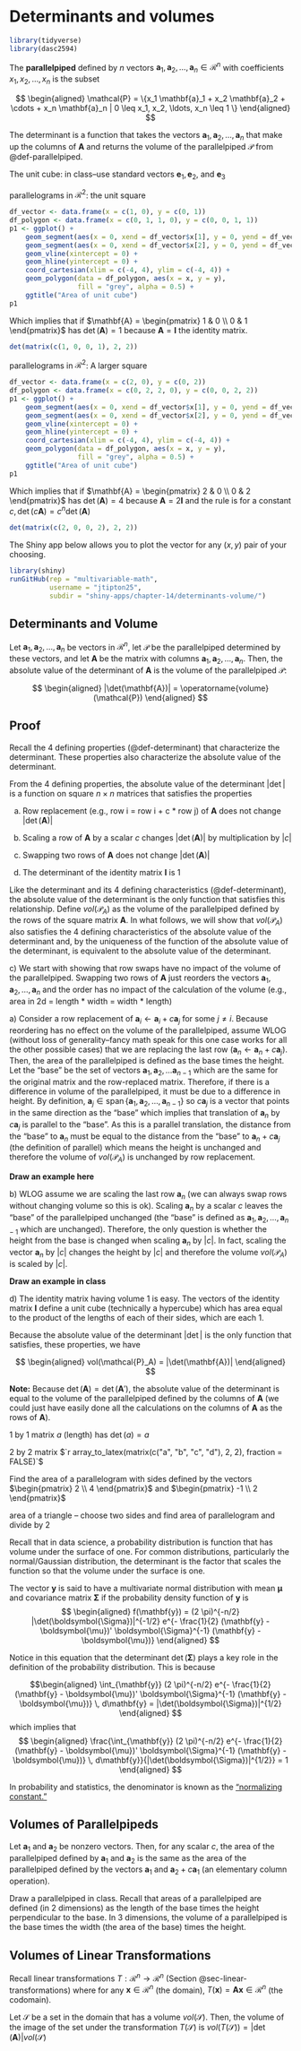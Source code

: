 # Determinants and volumes

```r
library(tidyverse)
library(dasc2594)
```


::: {#def-parallelpiped}
The **parallelpiped** defined by $n$ vectors $\mathbf{a}_1, \mathbf{a}_2, \ldots, \mathbf{a}_n \in \mathcal{R}^n$ with coefficients $x_1, x_2, \ldots, x_n$ is the subset

$$
\begin{aligned}
\mathcal{P} = \{x_1 \mathbf{a}_1 + x_2 \mathbf{a}_2 + \cdots + x_n \mathbf{a}_n | 0 \leq x_1, x_2, \ldots, x_n \leq 1 \}
\end{aligned}
$$
:::


The determinant is a function that takes the vectors $\mathbf{a}_1, \mathbf{a}_2, \ldots, \mathbf{a}_n$ that make up the columns of $\mathbf{A}$ and returns the volume of the parallelpiped $\mathcal{P}$ from @def-parallelpiped.


::: {#exm-}
The unit cube: in class--use standard vectors $\mathbf{e}_1, \mathbf{e}_2$, and $\mathbf{e}_3$
:::

::: {#exm-}
parallelograms in $\mathcal{R}^2$: the unit square

```r
df_vector <- data.frame(x = c(1, 0), y = c(0, 1))
df_polygon <- data.frame(x = c(0, 1, 1, 0), y = c(0, 0, 1, 1))
p1 <- ggplot() +
    geom_segment(aes(x = 0, xend = df_vector$x[1], y = 0, yend = df_vector$y[1]), arrow = arrow()) +
    geom_segment(aes(x = 0, xend = df_vector$x[2], y = 0, yend = df_vector$y[2]), arrow = arrow()) +
    geom_vline(xintercept = 0) + 
    geom_hline(yintercept = 0) +
    coord_cartesian(xlim = c(-4, 4), ylim = c(-4, 4)) + 
    geom_polygon(data = df_polygon, aes(x = x, y = y), 
                 fill = "grey", alpha = 0.5) +
    ggtitle("Area of unit cube")
p1
```

Which implies that if $\mathbf{A} = \begin{pmatrix} 1 & 0 \\ 0 & 1 \end{pmatrix}$ has $\det(\mathbf{A}) = 1$ because $\mathbf{A} = \mathbf{I}$ the identity matrix. 

```r
det(matrix(c(1, 0, 0, 1), 2, 2))
```
:::


::: {.example}
parallelograms in $\mathcal{R}^2$: A larger square

```r
df_vector <- data.frame(x = c(2, 0), y = c(0, 2))
df_polygon <- data.frame(x = c(0, 2, 2, 0), y = c(0, 0, 2, 2))
p1 <- ggplot() +
    geom_segment(aes(x = 0, xend = df_vector$x[1], y = 0, yend = df_vector$y[1]), arrow = arrow()) +
    geom_segment(aes(x = 0, xend = df_vector$x[2], y = 0, yend = df_vector$y[2]), arrow = arrow()) +
    geom_vline(xintercept = 0) + 
    geom_hline(yintercept = 0) +
    coord_cartesian(xlim = c(-4, 4), ylim = c(-4, 4)) + 
    geom_polygon(data = df_polygon, aes(x = x, y = y), 
                 fill = "grey", alpha = 0.5) +
    ggtitle("Area of unit cube")
p1
```


Which implies that if $\mathbf{A} = \begin{pmatrix} 2 & 0 \\ 0 & 2 \end{pmatrix}$ has $\det(\mathbf{A}) = 4$ because $\mathbf{A} = 2 \mathbf{I}$ and the rule is for a constant $c, \det(c\mathbf{A}) = c^n \det(\mathbf{A})$


```r
det(matrix(c(2, 0, 0, 2), 2, 2))
```
:::


The Shiny app below allows you to plot the vector for any $(x, y)$ pair of your choosing.

```r
library(shiny)
runGitHub(rep = "multivariable-math",
          username = "jtipton25",
          subdir = "shiny-apps/chapter-14/determinants-volume/") 
```



:::{#thm-}
## Determinants and Volume

Let $\mathbf{a}_1, \mathbf{a}_2, \ldots, \mathbf{a}_n$ be vectors in $\mathcal{R}^n$, let $\mathcal{P}$ be the parallelpiped determined by these vectors, and let $\mathbf{A}$ be the matrix with columns $\mathbf{a}_1, \mathbf{a}_2, \ldots, \mathbf{a}_n$. Then, the absolute value of the determinant of $\mathbf{A}$ is the volume of the parallelpiped $\mathcal{P}$:

$$
\begin{aligned}
|\det(\mathbf{A})| = \operatorname{volume}(\mathcal{P})
\end{aligned}
$$

:::


::: {.callout-tip icon=false collapse="true" appearance="simple"} 
## Proof

Recall the 4 defining properties (@def-determinant) that characterize the determinant. These properties also characterize the absolute value of the determinant.

From the 4 defining properties, the absolute value of the determinant $|\det|$ is a function on square $n \times n$ matrices that satisfies the properties

a) Row replacement (e.g., row i = row i + c * row j) of $\mathbf{A}$ does not change $|\det(\mathbf{A})|$

b) Scaling a row of $\mathbf{A}$ by a scalar $c$ changes $|\det(\mathbf{A})|$ by multiplication by $|c|$

c) Swapping two rows of $\mathbf{A}$ does not change $|\det(\mathbf{A})|$ 

d) The determinant of the identity matrix $\mathbf{I}$ is 1

Like the determinant and its 4 defining characteristics  (@def-determinant), the absolute value of the determinant is the only function that satisfies this relationship. Define $vol(\mathcal{P}_A)$ as the volume of the parallelpiped defined by the rows of the square matrix $\mathbf{A}$. In what follows, we will show that $vol(\mathcal{P}_A)$ also satisfies the 4 defining characteristics of the absolute value of the determinant and, by the uniqueness of the function of the absolute value of the determinant, is equivalent to the absolute value of the determinant.

c\) We start with showing that row swaps have no impact of the volume of the parallelpiped. Swapping two rows of $\mathbf{A}$ just reorders the vectors $\mathbf{a}_1, \mathbf{a}_2, \ldots, \mathbf{a}_n$ and the order has no impact of the calculation of the volume (e.g., area in 2d = length * width = width * length)


a\) Consider a row replacement of $\mathbf{a}_i \leftarrow \mathbf{a}_i + c \mathbf{a}_j$ for some $j \neq i$. Because reordering has no effect on the volume of the parallelpiped, assume WLOG (without loss of generality--fancy math speak for this one case works for all the other possible cases) that we are replacing the last row ($\mathbf{a}_n \leftarrow \mathbf{a}_n + c \mathbf{a}_j$). Then, the area of the parallelpiped is defined as the base times the height. Let the "base" be the set of vectors $\mathbf{a}_1, \mathbf{a}_2, \ldots \mathbf{a}_{n-1}$ which are the same for the original matrix and the row-replaced matrix. Therefore, if there is a difference in volume of the parallelpiped, it must be due to a difference in height. By definition, $\mathbf{a}_j \in \operatorname{span}\{\mathbf{a}_1, \mathbf{a}_2, \ldots, \mathbf{a}_{n-1}\}$ so $c \mathbf{a}_j$ is a vector that points in the same direction as the "base" which implies that translation of $\mathbf{a}_n$ by $c \mathbf{a}_j$ is parallel to the "base". As this is a parallel translation, the distance from the "base" to $\mathbf{a}_n$ must be equal to the distance from the "base" to $\mathbf{a}_n + c \mathbf{a}_j$ (the definition of parallel) which means the height is unchanged and therefore the volume of $vol(\mathcal{P}_A)$ is unchanged by row replacement. 

**Draw an example here**

b\) WLOG assume we are scaling the last row $\mathbf{a}_n$ (we can always swap rows without changing volume so this is ok). Scaling $\mathbf{a}_n$ by a scalar $c$ leaves the "base" of the parallelpiped unchanged (the "base" is defined as $\mathbf{a}_1, \mathbf{a}_2, \ldots, \mathbf{a}_{n-1}$ which are unchanged). Therefore, the only question is whether the height from the base is changed when scaling $\mathbf{a}_n$ by $|c|$. In fact, scaling the vector $\mathbf{a}_n$ by $|c|$ changes the height by $|c|$ and therefore the volume $vol(\mathcal{P}_A)$ is scaled by $|c|$.

**Draw an example in class**

d\) The identity matrix having volume 1 is easy. The vectors of the identity matrix $\mathbf{I}$ define a unit cube (technically a hypercube) which has area equal to the product of the lengths of each of their sides, which are each 1. 

Because the absolute value of the determinant $|\det|$ is the only function that satisfies, these properties, we have

$$
\begin{aligned}
vol(\mathcal{P}_A) = |\det(\mathbf{A})|
\end{aligned}
$$
:::

**Note:** Because $\det(\mathbf{A}) = \det(\mathbf{A}')$, the absolute value of the determinant is equal to the volume of the parallelpiped defined by the columns of $\mathbf{A}$ (we could just have easily done all the calculations on the columns of $\mathbf{A}$ as the rows of $\mathbf{A}$).

::: {#exm-}
1 by 1 matrix $a$ (length) has $\det(a) = a$
:::

::: {#exm-}
2 by 2 matrix $`r array_to_latex(matrix(c("a", "b", "c", "d"), 2, 2), fraction = FALSE)`$
:::

::: {#exm-}
Find the area of a parallelogram with sides defined by the vectors $\begin{pmatrix} 2 \\ 4 \end{pmatrix}$ and $\begin{pmatrix} -1 \\ 2 \end{pmatrix}$ 
:::

:::{/.example}
area of a triangle -- choose two sides and find area of parallelogram and divide by 2
:::

::: {#exm-}
Recall that in data science, a probability distribution is function that has volume under the surface of one. For common distributions, particularly the normal/Gaussian distribution, the determinant is the factor that scales the function so that the volume under the surface is one.

The vector $\mathbf{y}$ is said to have a multivariate normal distribution with mean $\boldsymbol{\mu}$ and covariance matrix $\boldsymbol{\Sigma}$  if the probability density function of $\mathbf{y}$ is 
$$
\begin{aligned}
f(\mathbf{y}) = (2 \pi)^{-n/2} |\det(\boldsymbol{\Sigma})|^{-1/2} e^{- \frac{1}{2} (\mathbf{y} - \boldsymbol{\mu})' \boldsymbol{\Sigma}^{-1} (\mathbf{y} - \boldsymbol{\mu})}
\end{aligned}
$$

Notice in this equation that the determinant $\det(\boldsymbol{\Sigma})$ plays a key role in the definition of the probability distribution. This is because 

$$\begin{aligned}
\int_{\mathbf{y}} (2 \pi)^{-n/2} e^{- \frac{1}{2} (\mathbf{y} - \boldsymbol{\mu})' \boldsymbol{\Sigma}^{-1} (\mathbf{y} - \boldsymbol{\mu})} \, d\mathbf{y} = |\det(\boldsymbol{\Sigma})|^{1/2}
\end{aligned}
$$
which implies that 
$$
\begin{aligned}
\frac{\int_{\mathbf{y}} (2 \pi)^{-n/2} e^{- \frac{1}{2} (\mathbf{y} - \boldsymbol{\mu})' \boldsymbol{\Sigma}^{-1} (\mathbf{y} - \boldsymbol{\mu})} \, d\mathbf{y}}{|\det(\boldsymbol{\Sigma})|^{1/2}} = 1
\end{aligned}
$$

In probability and statistics, the denominator is known as the ["normalizing constant."](https://en.wikipedia.org/wiki/Normalizing_constant)
:::


## Volumes of Parallelpipeds

::: {.proposition}
Let $\mathbf{a}_1$ and $\mathbf{a}_2$ be nonzero vectors. Then, for any scalar $c$, the area of the parallelpiped defined by $\mathbf{a}_1$ and $\mathbf{a}_2$ is the same as the area of the parallelpiped defined by the vectors $\mathbf{a}_1$ and $\mathbf{a}_2 + c \mathbf{a}_1$ (an elementary column operation).
:::

::: {.example}
Draw a parallelpiped in class. Recall that areas of a parallelpiped are defined (in 2 dimensions) as the length of the base times the height perpendicular to the base. In 3 dimensions, the volume of a parallelpiped is the base times the width (the area of the base) times the height.
:::



## Volumes of Linear Transformations

Recall linear transformations $T:\mathcal{R}^n \rightarrow \mathcal{R}^n$ (Section @sec-linear-transformations) where for any $\mathbf{x} \in \mathcal{R}^n$ (the domain), $T(\mathbf{x}) = \mathbf{A} \mathbf{x} \in \mathcal{R}^n$ (the codomain). 

:::{#thm-}
Let $\mathcal{S}$ be a set in the domain that has a volume $vol(\mathcal{S})$. Then, the volume of the image of the set under the transformation $T(\mathcal{S})$ is $vol(T(\mathcal{S})) = |\det(\mathbf{A})|vol(\mathcal{S})$
:::







